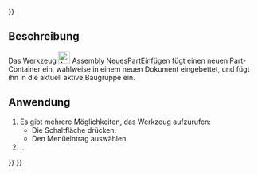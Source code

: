 <languages/>
{{UnfinishedDocu{{#translation:}}}}

{{Docnav/de
|[[Assembly_InsertLink/de|VerknüpfungEinfügen]]
|[[Assembly_SolveAssembly/de|BaugruppeBerechnen]]
|[[Assembly_Workbench/de|Assembly]]
|IconL=Assembly_InsertLink.svg
|IconR=Assembly_SolveAssembly.svg
|IconC=Workbench_Assembly.svg
}}

<div class="mw-translate-fuzzy">
{{GuiCommand/de
|Name=Assembly InsertNewPart
|Name/de=Assembly NeuesPartEinfügen
|MenuLocation=Assembly → Neues Bauelement einfügen
|Workbenches=[[Assembly_Workbench/de|Assembly]]
|Shortcut=
|Version=1.1
|SeeAlso=
}}
</div>

<span id="Description"></span>
==Beschreibung==

Das Werkzeug [[Image:Assembly_InsertNewPart.svg|24px]] [[Assembly_InsertNewPart/de|Assembly NeuesPartEinfügen]] fügt einen neuen Part-Container ein, wahlweise in einem neuen Dokument eingebettet, und fügt ihn in die aktuell aktive Baugruppe ein.

<span id="Usage"></span>
==Anwendung==

<div class="mw-translate-fuzzy">
# Es gibt mehrere Möglichkeiten, das Werkzeug aufzurufen:
#* Die Schaltfläche {{Button|[[Image:Assembly_InsertNewPart.svg|16px]] [[Assembly_InsertNewPart/de|Ein neues Part einfügen]]}} drücken.
#* Den Menüeintrag {{MenuCommand|Assembly → [[Image:Assembly_InsertNewPart.svg|16px]] Neues Bauelement einfügen}} auswählen.
#...
</div>


{{Docnav/de
|[[Assembly_InsertLink/de|VerknüpfungEinfügen]]
|[[Assembly_SolveAssembly/de|BaugruppeBerechnen]]
|[[Assembly_Workbench/de|Assembly]]
|IconL=Assembly_InsertLink.svg
|IconR=Assembly_SolveAssembly.svg
|IconC=Workbench_Assembly.svg
}}

{{Assembly_Tools_navi{{#translation:}}}}
{{Userdocnavi{{#translation:}}}}